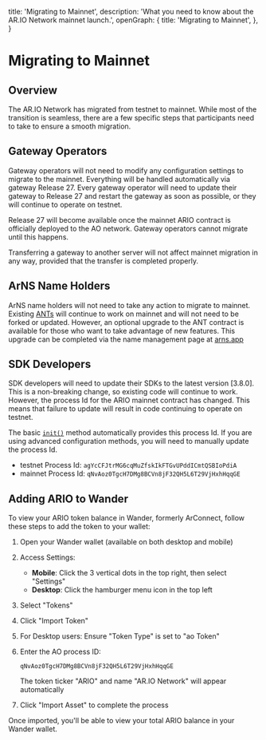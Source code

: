 
  title: 'Migrating to Mainnet',
  description: 'What you need to know about the AR.IO Network mainnet launch.',
  openGraph: {
    title: 'Migrating to Mainnet',
  },
}

<HeroPattern />

# Migrating to Mainnet

## Overview

The AR.IO Network has migrated from testnet to mainnet. While most of the transition is seamless, there are a few specific steps that participants need to take to ensure a smooth migration.

## Gateway Operators

Gateway operators will not need to modify any configuration settings to migrate to the mainnet. Everything will be handled automatically via gateway Release 27. Every 
gateway operator will need to update their gateway to Release 27 and restart the gateway as soon as possible, or they will continue to operate on testnet. 

Release 27 will become available once the mainnet ARIO contract is officially deployed to the AO network. Gateway operators cannot migrate until this happens.

Transferring a gateway to another server will not affect mainnet migration in any way, provided that the transfer is completed properly.

## ArNS Name Holders

ArNS name holders will not need to take any action to migrate to mainnet. Existing [ANTs](/learn/arns#arweave-name-token-ant) will continue to work on mainnet and will not need to be forked or updated.
However, an optional upgrade to the ANT contract is available for those who want to take advantage of new features. This upgrade can be completed via the name management page at [arns.app](https://arns.arweave.net/#/manage/names)

## SDK Developers

SDK developers will need to update their SDKs to the latest version [3.8.0]. This is a non-breaking change, so existing code will continue to work. However, the process Id for the ARIO mainnet contract has changed. This means that
failure to update will result in code continuing to operate on testnet.

The basic [`init()`](/build/ar-io-sdk/ario/configuration) method automatically provides this process Id. If you are using advanced configuration methods, you will need to manually update the process Id.

* testnet Process Id: `agYcCFJtrMG6cqMuZfskIkFTGvUPddICmtQSBIoPdiA`
* mainnet Process Id: `qNvAoz0TgcH7DMg8BCVn8jF32QH5L6T29VjHxhHqqGE`

## Adding ARIO to Wander

To view your ARIO token balance in Wander, formerly ArConnect, follow these steps to add the token to your wallet:

1. Open your Wander wallet (available on both desktop and mobile)

2. Access Settings:

   - **Mobile**: Click the 3 vertical dots in the top right, then select "Settings"
   - **Desktop**: Click the hamburger menu icon in the top left

3. Select "Tokens"

4. Click "Import Token"

5. For Desktop users: Ensure "Token Type" is set to "ao Token"

6. Enter the AO process ID:


   `qNvAoz0TgcH7DMg8BCVn8jF32QH5L6T29VjHxhHqqGE`

   The token ticker "ARIO" and name "AR.IO Network" will appear automatically

7. Click "Import Asset" to complete the process

Once imported, you'll be able to view your total ARIO balance in your Wander wallet.
```
